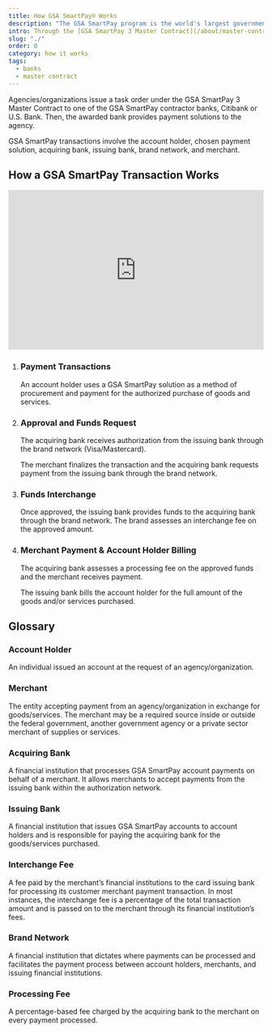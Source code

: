 ```yaml
---
title: How GSA SmartPay® Works
description: "The GSA SmartPay program is the world's largest government charge card and commercial payment solutions program."
intro: Through the [GSA SmartPay 3 Master Contract](/about/master-contract), the GSA SmartPay program provides payment solutions to support mission needs.
slug: "./"
order: 0
category: how it works
tags:
  - banks
  - master contract
---
```


Agencies/organizations issue a task order under the GSA SmartPay 3 Master Contract to one of the GSA SmartPay contractor banks, Citibank or U.S. Bank. Then, the awarded bank provides payment solutions to the agency.

GSA SmartPay transactions involve the account holder, chosen payment solution, acquiring bank, issuing bank, brand network, and merchant.

## How a GSA SmartPay Transaction Works

<iframe width="100%" height="315" src="https://www.youtube.com/embed/sfWxZlbZwgo?rel=0" title="YouTube video player" frameborder="0" allow="accelerometer; clipboard-write; encrypted-media; gyroscope; picture-in-picture; web-share" allowfullscreen></iframe>

<ol class="usa-process-list">
  <li class="usa-process-list__item">
    <h3 class="usa-process-list__heading">Payment Transactions</h3>
    <p class="margin-top-05">
      An account holder uses a GSA SmartPay solution as a method of procurement and payment for the authorized purchase of goods and services.
    </p>
  </li>
  <li class="usa-process-list__item">
    <h3 class="usa-process-list__heading">Approval and Funds Request</h3>
    <p>
      The acquiring bank receives authorization from the issuing bank through the brand network (Visa/Mastercard).
    </p>
    <p>
      The merchant finalizes the transaction and the acquiring bank requests payment from the issuing bank through the brand network.
    </p>
  </li>
  <li class="usa-process-list__item">
    <h3 class="usa-process-list__heading">Funds Interchange</h3>
    <p>
      Once approved, the issuing bank provides funds to the acquiring bank through the brand network. The brand assesses an interchange fee on the approved amount.
    </p>
  </li>
    <li class="usa-process-list__item">
    <h3 class="usa-process-list__heading">Merchant Payment & Account Holder Billing</h3>
    <p>
      The acquiring bank assesses a processing fee on the approved funds and the merchant receives payment.
    </p>
    <p>
      The issuing bank bills the account holder for the full amount of the goods and/or services purchased.
    </p>  
  </li>
</ol>

## Glossary

### Account Holder

An individual issued an account at the request of an agency/organization.

### Merchant

The entity accepting payment from an agency/organization in exchange for goods/services. The merchant may be a required source inside or outside the federal government, another government agency or a private sector merchant of supplies or services.

### Acquiring Bank

A financial institution that processes GSA SmartPay account payments on behalf of a merchant. It allows merchants to accept payments from the issuing bank within the authorization network.

### Issuing Bank

A financial institution that issues GSA SmartPay accounts to account holders and is responsible for paying the acquiring bank for the goods/services purchased.

### Interchange Fee

A fee paid by the merchant’s financial institutions to the card issuing bank for processing its customer merchant payment transaction. In most instances, the interchange fee is a percentage of the total transaction amount and is passed on to the merchant through its financial institution’s fees.

### Brand Network

A financial institution that dictates where payments can be processed and facilitates the payment process between account holders, merchants, and issuing financial institutions.

### Processing Fee

A percentage-based fee charged by the acquiring bank to the merchant on every payment processed.

